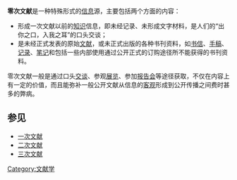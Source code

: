 {{Unreferenced|time=2017-10-05T11:34:06+00:00}}
'''零次文献'''是一种特殊形式的[[信息|信息]]源，主要包括两个方面的内容：

*形成一次文献以前的[[知识|知识]]信息，即未经记录、未形成文字材料，是人们的“出你之口，入我之耳”的口头交谈；
*是未经正式发表的原始[[文献|文献]]，或未正式出版的各种书刊资料，如[[书信|书信]]、[[手稿|手稿]]、[[记录|记录]]、[[笔记|笔记]]和包括一些内部使用通过公开正式的订购途径所不能获得的书刊资料。

零次文献一般是通过口头[[交谈|交谈]]、参观[[展览|展览]]、参加[[报告会|报告会]]等途径获取，不仅在内容上有一定的价值，而且能弥补一般公开文献从信息的[[客观|客观]]形成到公开传播之间费时甚多的弊病。

==参见==
* [[一次文献|一次文献]]
*[[二次文献|二次文献]]
* [[三次文献|三次文献]]
{{Library science-stub}}
[[Category:文献学|Category:文献学]]